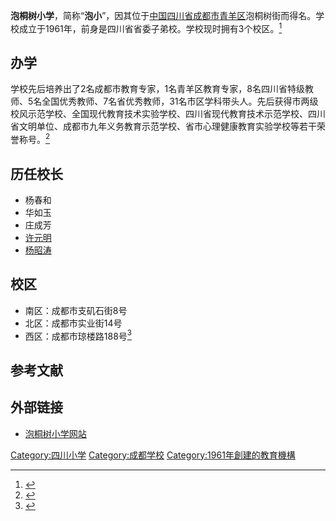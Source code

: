 '''泡桐树小学'''，简称“'''泡小'''”，因其位于[[中华人民共和国|中国]][[四川省|四川省]][[成都市|成都市]][[青羊区|青羊区]]泡桐树街而得名。学校成立于1961年，前身是四川省省委子弟校。学校现时拥有3个校区。<ref>{{cite web|url=http://www.chengdu.gov.cn/enterprises/org_detail.jsp?id=PYVPX7lPyQ96B3MpKY3N|title=成都市泡桐树小学|publisher=成都市人民政府：公共企事业单位信息公开|accessdate=2011-12-11|archive-date=2019-08-27|archive-url=https://web.archive.org/web/20190827081218/http://www.chengdu.gov.cn/enterprises/org_detail.jsp?id=PYVPX7lPyQ96B3MpKY3N|dead-url=no}}</ref>

== 办学 ==
学校先后培养出了2名成都市教育专家，1名青羊区教育专家，8名四川省特级教师、5名全国优秀教师、7名省优秀教师，31名市区学科带头人。先后获得市两级校风示范学校、全国现代教育技术实验学校、四川省现代教育技术示范学校、四川省文明单位、成都市九年义务教育示范学校、省市心理健康教育实验学校等若干荣誉称号。<ref>{{cite web|url=http://www.cdpx.net/oa/web/list.aspx?classid=020101|title=泡桐树小学历史|publisher=泡桐树小学官方网站|accessdate=2011-12-11|archive-url=https://web.archive.org/web/20120107091557/http://www.cdpx.net/oa/web/list.aspx?classid=020101|archive-date=2012-01-07|dead-url=yes}}</ref>

== 历任校长 ==
*杨春和
*华如玉
*庄成芳
*[[许元明|许元明]]
*[[杨昭涛|杨昭涛]]

== 校区 ==
*南区：成都市支矶石街8号
*北区：成都市实业街14号
*西区：成都市琼楼路188号<ref>{{cite web|url=http://sc.sina.com.cn/edu/zthd/2010-05-05/14493976.html|title=成都市泡桐树小学（西区）介绍|publisher=新浪教育|accessdate=2011-12-11|archive-date=2016-03-04|archive-url=https://web.archive.org/web/20160304101049/http://sc.sina.com.cn/edu/zthd/2010-05-05/14493976.html|dead-url=no}}</ref>

== 参考文献 ==
{{reflist}}

== 外部链接 ==
* [https://web.archive.org/web/20100428051030/http://www.cdpx.net/ 泡桐树小学网站]
{{C20慕课联盟}}
[[Category:四川小学|Category:四川小学]]
[[Category:成都学校|Category:成都学校]]
[[Category:1961年創建的教育機構|Category:1961年創建的教育機構]]